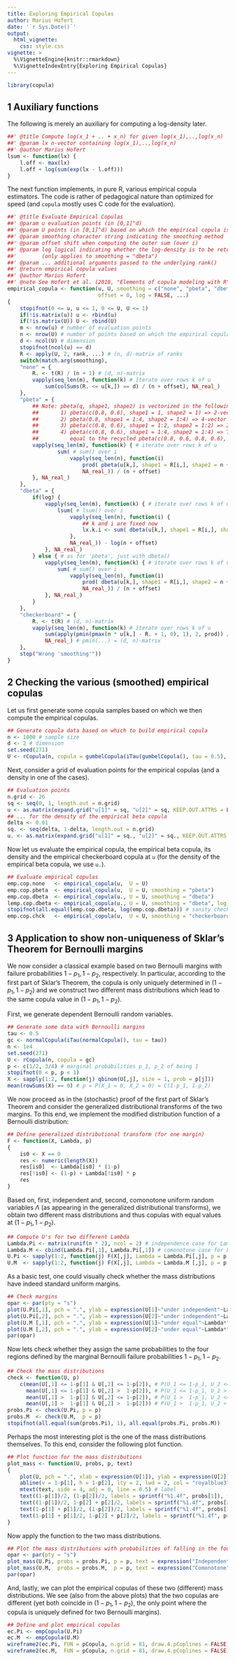 ```yaml
---
title: Exploring Empirical Copulas
author: Marius Hofert
date: '`r Sys.Date()`'
output:
  html_vignette:
    css: style.css
vignette: >
  %\VignetteEngine{knitr::rmarkdown}
  %\VignetteIndexEntry{Exploring Empirical Copulas}
---
```

```r
library(copula)
```


## 1 Auxiliary functions

The following is merely an auxiliary for computing a log-density later.
```r
##' @title Compute log(x_1 + .. + x_n) for given log(x_1),..,log(x_n)
##' @param lx n-vector containing log(x_1),..,log(x_n)
##' @author Marius Hofert
lsum <- function(lx) {
    l.off <- max(lx)
    l.off + log(sum(exp(lx - l.off)))
}
```

The next function implements, in pure R, various empirical copula estimators.
The code is rather of pedagogical nature than optimized for speed (and `copula`
mostly uses C code for the evaluation).
```r
##' @title Evaluate Empirical Copulas
##' @param u evaluation points (in [0,1]^d)
##' @param U points (in [0,1]^d) based on which the empirical copula is built
##' @param smoothing character string indicating the smoothing method
##' @param offset shift when computing the outer sum (over i)
##' @param log logical indicating whether the log-density is to be returned
##'        (only applies to smoothing = "dbeta")
##' @param ... additional arguments passed to the underlying rank()
##' @return empirical copula values
##' @author Marius Hofert
##' @note See Hofert et al. (2018, "Elements of copula modeling with R")
empirical_copula <- function(u, U, smoothing = c("none", "pbeta", "dbeta", "checkerboard"),
                             offset = 0, log = FALSE, ...)
{
    stopifnot(0 <= u, u <= 1, 0 <= U, U <= 1)
    if(!is.matrix(u)) u <- rbind(u)
    if(!is.matrix(U)) U <- rbind(U)
    m <- nrow(u) # number of evaluation points
    n <- nrow(U) # number of points based on which the empirical copula is computed
    d <- ncol(U) # dimension
    stopifnot(ncol(u) == d)
    R <- apply(U, 2, rank, ...) # (n, d)-matrix of ranks
    switch(match.arg(smoothing),
    "none" = {
        R. <- t(R) / (n + 1) # (d, n)-matrix
        vapply(seq_len(m), function(k) # iterate over rows k of u
            sum(colSums(R. <= u[k,]) == d) / (n + offset), NA_real_)
    },
    "pbeta" = {
        ## Note: pbeta(q, shape1, shape2) is vectorized in the following sense:
        ##       1) pbeta(c(0.8, 0.6), shape1 = 1, shape2 = 1) => 2-vector (as expected)
        ##       2) pbeta(0.8, shape1 = 1:4, shape2 = 1:4) => 4-vector (as expected)
        ##       3) pbeta(c(0.8, 0.6), shape1 = 1:2, shape2 = 1:2) => 2-vector (as expected)
        ##       4) pbeta(c(0.8, 0.6), shape1 = 1:4, shape2 = 1:4) => This is
        ##          equal to the recycled pbeta(c(0.8, 0.6, 0.8, 0.6), shape1 = 1:4, shape2 = 1:4)
        vapply(seq_len(m), function(k) { # iterate over rows k of u
                sum( # sum() over i
                    vapply(seq_len(n), function(i)
                        prod( pbeta(u[k,], shape1 = R[i,], shape2 = n + 1 - R[i,]) ), # prod() over j
                        NA_real_)) / (n + offset)
        }, NA_real_)
    },
    "dbeta" = {
        if(log) {
            vapply(seq_len(m), function(k) { # iterate over rows k of u
                lsum( # lsum() over i
                    vapply(seq_len(n), function(i) {
                        ## k and i are fixed now
                        lx.k.i <- sum( dbeta(u[k,], shape1 = R[i,], shape2 = n + 1 - R[i,], log = TRUE) ) # log(prod()) = sum(log()) over j for fixed k and i
                    },
                    NA_real_)) - log(n + offset)
            }, NA_real_)
        } else { # as for 'pbeta', just with dbeta()
            vapply(seq_len(m), function(k) { # iterate over rows k of u
                sum( # sum() over i
                    vapply(seq_len(n), function(i)
                        prod( dbeta(u[k,], shape1 = R[i,], shape2 = n + 1 - R[i,]) ), # prod() over j
                        NA_real_)) / (n + offset)
            }, NA_real_)
        }
    },
    "checkerboard" = {
        R. <- t(R) # (d, n)-matrix
        vapply(seq_len(m), function(k) # iterate over rows k of u
            sum(apply(pmin(pmax(n * u[k,] - R. + 1, 0), 1), 2, prod)) / (n + offset),
            NA_real_) # pmin(...) = (d, n)-matrix
    },
    stop("Wrong 'smoothing'"))
}
```


## 2 Checking the various (smoothed) empirical copulas

Let us first generate some copula samples based on which we then compute the
empirical copulas.
```r
## Generate copula data based on which to build empirical copula
n <- 1000 # sample size
d <- 2 # dimension
set.seed(271)
U <- rCopula(n, copula = gumbelCopula(iTau(gumbelCopula(), tau = 0.5), dim = d))
```

Next, consider a grid of evaluation points for the empirical copulas (and a density
in one of the cases).
```r
## Evaluation points
n.grid <- 26
sq <- seq(0, 1, length.out = n.grid)
u <- as.matrix(expand.grid("u[1]" = sq, "u[2]" = sq, KEEP.OUT.ATTRS = FALSE))
## ... for the density of the empirical beta copula
delta <- 0.01
sq. <- seq(delta, 1-delta, length.out = n.grid)
u. <- as.matrix(expand.grid("u[1]" = sq., "u[2]" = sq., KEEP.OUT.ATTRS = FALSE))
```

Now let us evaluate the empirical copula, the empirical beta copula, its density
and the empirical checkerboard copula at `u` (for the density of the empirical
beta copula, we use `u.`).
```r
## Evaluate empirical copulas
emp.cop.none   <- empirical_copula(u,  U = U)
emp.cop.pbeta  <- empirical_copula(u,  U = U, smoothing = "pbeta")
emp.cop.dbeta  <- empirical_copula(u., U = U, smoothing = "dbeta")
lemp.cop.dbeta <- empirical_copula(u., U = U, smoothing = "dbeta", log = TRUE)
stopifnot(all.equal(lemp.cop.dbeta, log(emp.cop.dbeta))) # sanity check
emp.cop.chck   <- empirical_copula(u,  U = U, smoothing = "checkerboard")
```


## 3 Application to show non-uniqueness of Sklar's Theorem for Bernoulli margins

We now consider a classical example based on two Bernoulli margins with failure
probabilities $1-p_1,1-p_2$, respectively. In particular, according to the first
part of Sklar's Theorem, the copula is only uniquely determined in $(1-p_1,1-p_2)$
and we construct two different mass distributions which lead to the same
copula value in $(1-p_1,1-p_2)$.

First, we generate dependent Bernoulli random variables.
```r
## Generate some data with Bernoulli margins
tau <- 0.5
gc <- normalCopula(iTau(normalCopula(), tau = tau))
n <- 1e4
set.seed(271)
U <- rCopula(n, copula = gc)
p <- c(1/2, 3/4) # marginal probabilities p_1, p_2 of being 1
stopifnot(0 < p, p < 1)
X <- sapply(1:2, function(j) qbinom(U[,j], size = 1, prob = p[j]))
mean(rowSums(X) == 0) # p = P(X_1 = 0, X_2 = 0) = C(1-p_1, 1-p_2)
```

We now proceed as in the (stochastic) proof of the first part of Sklar's
Theorem and consider the generalized distributional transforms of the two
margins. To this end, we implement the modified distribution function of
a Bernoulli distribution:
```r
## Define generalized distributional transform (for one margin)
F <- function(X, Lambda, p)
{
    is0 <- X == 0
    res <- numeric(length(X))
    res[is0]  <- Lambda[is0] * (1-p)
    res[!is0] <- (1-p) + Lambda[!is0] * p
    res
}
```

Based on, first, independent and, second, comonotone uniform random variables
$\Lambda$ (as appearing in the generalized distributional transforms),
we obtain two different mass distributions and thus copulas with equal
values at $(1-p_1,1-p_2)$.
```r
## Compute U's for two different Lambda
Lambda.Pi <- matrix(runif(n * 2), ncol = 2) # independence case for Lambda
Lambda.M <- cbind(Lambda.Pi[,1], Lambda.Pi[,1]) # comonotone case for Lambda
U.Pi <- sapply(1:2, function(j) F(X[,j], Lambda = Lambda.Pi[,j], p = p[j]))
U.M  <- sapply(1:2, function(j) F(X[,j], Lambda = Lambda.M [,j], p = p[j]))
```

As a basic test, one could visually check whether the mass distributions
have indeed standard uniform margins.
```r
## Check margins
opar <- par(pty = "s")
plot(U.Pi[,1], pch = ".", ylab = expression(U[1]~"under independent"~Lambda*"'s"))
plot(U.Pi[,2], pch = ".", ylab = expression(U[2]~"under independent"~Lambda*"'s"))
plot(U.M [,1], pch = ".", ylab = expression(U[1]~"under equal"~Lambda*"'s"))
plot(U.M [,2], pch = ".", ylab = expression(U[2]~"under equal"~Lambda*"'s"))
par(opar)
```

Now lets check whether they assign the same probabilities to the four
regions defined by the marginal Bernoulli failure probabilities $1-p_1,1-p_2$.
```r
## Check the mass distributions
check <- function(U, p)
    c(mean(U[,1] <= 1-p[1] & U[,2] <= 1-p[2]), # P(U_1 <= 1-p_1, U_2 <= 1-p_2)
      mean(U[,1] <= 1-p[1] & U[,2] >  1-p[2]), # P(U_1 <= 1-p_1, U_2 >  1-p_2)
      mean(U[,1] >  1-p[1] & U[,2] <= 1-p[2]), # P(U_1 >  1-p_1, U_2 <= 1-p_2)
      mean(U[,1] >  1-p[1] & U[,2] >  1-p[2])) # P(U_1 >  1-p_1, U_2 >  1-p_2)
probs.Pi <- check(U.Pi, p = p)
probs.M  <- check(U.M,  p = p)
stopifnot(all.equal(sum(probs.Pi), 1), all.equal(probs.Pi, probs.M))
```

Perhaps the most interesting plot is the one of the mass distributions themselves.
To this end, consider the following plot function.
```r
## Plot function for the mass distributions
plot_mass <- function(U, probs, p, text)
{
    plot(U, pch = ".", xlab = expression(U[1]), ylab = expression(U[2]))
    abline(v = 1-p[1], h = 1-p[2], lty = 2, lwd = 2, col = "royalblue3")
    mtext(text, side = 4, adj = 0, line = 0.5) # label
    text((1-p[1])/2, (1-p[2])/2, labels = sprintf("%1.4f", probs[1]), font = 2, col = "royalblue3")
    text((1-p[1])/2, 1-p[2] + p[2]/2, labels = sprintf("%1.4f", probs[2]), font = 2, col = "royalblue3")
    text(1-p[1] + p[1]/2, (1-p[2])/2, labels = sprintf("%1.4f", probs[3]), font = 2, col = "royalblue3")
    text(1-p[1] + p[1]/2, 1-p[2] + p[2]/2, labels = sprintf("%1.4f", probs[4]), font = 2, col = "royalblue3")
}
```

Now apply the function to the two mass distributions.
```r
## Plot the mass distributions with probabilities of falling in the four regions
opar <- par(pty = "s")
plot_mass(U.Pi, probs = probs.Pi, p = p, text = expression("Independent"~Lambda*"'s"))
plot_mass(U.M,  probs = probs.M,  p = p, text = expression("Comonotone"~Lambda*"'s"))
par(opar)
```

And, lastly, we can plot the empirical copulas of these two (different) mass
distributions. We see (also from the above plots) that the two copulas are
different (yet both coincide in $(1-p_1,1-p_2)$, the only point where the
copula is uniquely defined for two Bernoulli margins).
```r
## Define and plot empirical copulas
ec.Pi <- empCopula(U.Pi)
ec.M  <- empCopula(U.M)
wireframe2(ec.Pi, FUN = pCopula, n.grid = 81, draw.4.pCoplines = FALSE)
wireframe2(ec.M,  FUN = pCopula, n.grid = 81, draw.4.pCoplines = FALSE)
```
